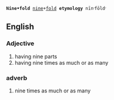  '''Nine•fold''' [[nine]]+[[fold]] '''etymology''' nīn׳fōld׳


==English==

===Adjective===



# having nine parts
# having nine times as much or as many

===adverb===
# nine times as much or as many